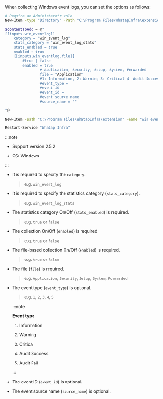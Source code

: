 When collecting Windows event logs, you can set the options as follows:

```bash showLineNumbers
# Require an Administarotr role
New-Item -type "Directory" -Path "C:\Program Files\WhatapInfra\extension"

$contentToAdd = @"
[[inputs.win_eventlog]]
    category = "win_event_log"
    stats_category = "win_event_log_stats"
    stats_enabled = true
    enabled = true
    [[inputs.win_eventlog.file]]
        #true | false
        enabled = true
				# Application, Security, Setup, System, Forwarded
				file = "Application"
				#1: Information, 2: Warning 3: Critical 4: Audit Success 5 Audit Fail
				#event_type = 
				#event id
				#event_id = 
				#event source name
				#source_name = ""

"@

New-Item -path "C:\Program Files\WhatapInfra\extension" -name "win_eventlog.conf" -type "file" -value $contentToAdd -Force

Restart-Service "Whatap Infra"
```

:::note 

- Support version 2.5.2

- OS: Windows

:::

- It is required to specify the `category`.

  > e.g. `win_event_log`

- It is required to specify the statistics category (`stats_category`).

  > e.g. `win_event_log_stats`

- The statistics category On/Off (`stats_enabled`) is required.

  > e.g. `true` or `false`

- The collection On/Off (`enabled`) is required.

  > e.g. `true` or `false`

- The file-based collection On/Off (`enabled`) is required.

  > e.g. `true` or `false`

- The file (`file`) is required.

  > e.g. `Application`, `Security`, `Setup`, `System`, `Forwarded`

- The event type (`event_type`) is optional.

  > e.g. `1`, `2`, `3`, `4`, `5`

  :::note 

  **Event type**

  1. Information

  2. Warning 

  3. Critical 

  4. Audit Success 

  5. Audit Fail

  :::

- The event ID (`event_id`) is optional.

- The event source name (`source_name`) is optional.
